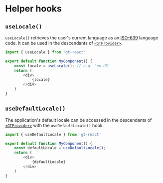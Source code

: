 
# Helper hooks

## `useLocale()`

`useLocale()` retrieves the user's current language as an [ISO-639](https://en.wikipedia.org/wiki/List_of_ISO_639_language_codes) language code.
It can be used in the descendants of [`<GTProvider>`](/gt-react/provider).

```javascript copy
import { useLocale } from 'gt-react'

export default function MyComponent() {
    const locale = useLocale(); // e.g. 'en-US'
    return (
        <div>
            {locale}
        </div>
    )
}
```

## `useDefaultLocale()`

The application's default locale can be accessed in the descendants of [`<GTProvider>`](/gt-react/provider) with the `useDefaultLocale()` hook.

```javascript copy
import { useDefaultLocale } from 'gt-react'

export default function MyComponent() {
    const defaultLocale = useDefaultLocale();
    return (
        <div>
            {defaultLocale}
        </div>
    )
}
```